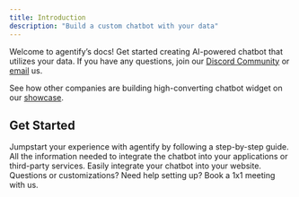 ```yaml
---
title: Introduction
description: "Build a custom chatbot with your data"
---
```


Welcome to agentify’s docs! Get started creating AI-powered chatbot that utilizes your data. If you have any questions, join our [Discord Community](https://discord.gg/wxWqmg7b4D) or [email](mailto:admin@agentify.ai) us.

See how other companies are building high-converting chatbot widget on our [showcase](https://agentify.ai/showcase).

## Get Started

<CardGroup cols={2}>
  <Card
    title="Quickstart"
    icon="timer"
    href="https://agentify.mintlify.app/docs/quickstart"
  >
    Jumpstart your experience with agentify by following a step-by-step guide.
  </Card>
  <Card
    title="Reference APIs"
    icon="code"
    href="https://agentify.mintlify.app/api-reference/"
  >
    All the information needed to integrate the chatbot into your applications
    or third-party services.
  </Card>
  <Card
    title="Deploy"
    icon="download"
    href="https://agentify.mintlify.app/docs/deploy/"
  >
    Easily integrate your chatbot into your website.
  </Card>
  <Card title="Contact Us" icon="headset" href="mailto:admin@agentify.ai">
    Questions or customizations? Need help setting up? Book a 1x1 meeting with
    us.
  </Card>
</CardGroup>
